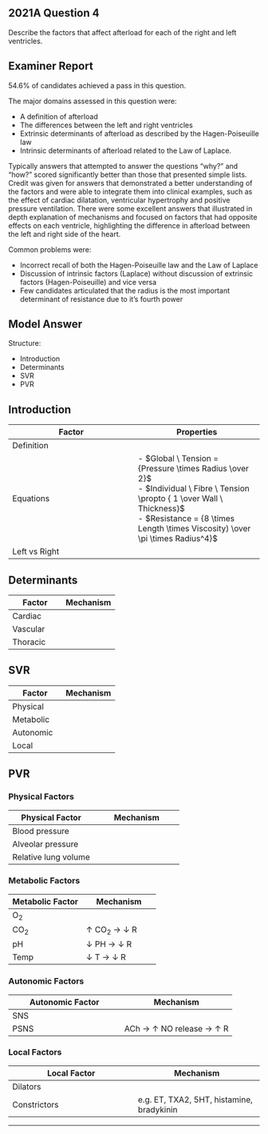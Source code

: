 ## 2021A Question 4

Describe the factors that affect afterload for each of the right and left ventricles.


## Examiner Report

54.6% of candidates achieved a pass in this question.


The major domains assessed in this question were:

* A definition of afterload
* The differences between the left and right ventricles
* Extrinsic determinants of afterload as described by the Hagen-Poiseuille law
* Intrinsic determinants of afterload related to the Law of Laplace.


Typically answers that attempted to answer the questions “why?” and “how?” scored significantly better than those that presented simple lists. Credit was given for answers that demonstrated a better understanding of the factors and were able to integrate them into clinical examples, such as the effect of cardiac dilatation, ventricular hypertrophy and positive pressure ventilation. There were some excellent answers that illustrated in depth explanation of mechanisms and focused on factors that had opposite effects on each ventricle, highlighting the difference in afterload between the left and right side of the heart.


Common problems were:

* Incorrect recall of both the Hagen-Poiseuille law and the Law of Laplace
* Discussion of intrinsic factors (Laplace) without discussion of extrinsic factors (Hagen-Poiseuille) and vice versa
* Few candidates articulated that the radius is the most important determinant of resistance due to it’s fourth power

## Model Answer

Structure:

- Introduction
- Determinants
- SVR
- PVR

## Introduction


|Factor|Properties|
| -- | -- |
|Definition|<p>- Sum of the factors contributing to total ventricular wall tension during systolic ejection</p><p>- Determined primarily by vascular resistance in health</p>|
|Equations|- $Global \ Tension = {Pressure \times Radius \over 2}$<br>- $Individual \ Fibre \ Tension \propto { 1 \over Wall \ Thickness}$<br>- $Resistance = {8 \times Length \times Viscosity) \over \pi \times Radius^4}$|
|Left vs Right|<p>- SVR is high (9-20 Wood units)</p><p>- High pressure circuit facilitates selective distribution</p><p>- Flow distribution determined by metabolic activity and SNS</p><p>- PVR is low (0.25-2 Wood units)</p><p>- Low pressure circuit minimizes transudation, preserves gas exchange</p><p>- Flow distribution determined mostly by gravity and HPV</p><br><p>- Many factors cause differential effects:</p><p>&emsp;- ↑ Temp, ↓ O~2~, ↑ CO~2~, ↓ pH, ↑ histamine, ↑ bradykinin (↓ SVR, ↑ PVR)</p><p>&emsp;- IPPV (↓ LV afterload, ↑ RV afterload)</p><br><p>- Ventricular adaptation:</p><p>&emsp;- ↑↑ SVR → Thick-walled LV copes well</p><p>&emsp;- ↑↑ PVR → Thin-walled RV copes poorly</p>|


## Determinants


|Factor|Mechanism|
| -- | -- |
|Cardiac|<p>Inflow tract:</p><p>- AV valve regurgitation (MR, TR) → ↓ AL</p><br><p>Ventricle:</p><p>- ↑ Wall thickness (e.g. AS, PHTN) → ↓ Load on individual fibres</p><p>- ↑ Cavity radius (e.g. Cardiomyopathy) → ↑ AL</p><br><p>Outflow tract:</p><p>- ↓ Radius (AS, PS, HCM) → ↑ AL</p>|
|Vascular|<p>- Resistance: See SVR and PVR</p><p>- Factors increasing resistance:</p><p>&emsp;- ↓ Radius (power 4, hence most important factor)</p><p>&emsp;- ↑ Viscosity (↑ Hct, ↓ temp, ↓ flow rate)</p><p>&emsp;- ↑ Length (rarely important)</p><p>&emsp;- Compliance: E.g. Atherosclerosis → ↓ Windkessel effect → ↑ AL</p>|
|Thoracic|<p>- Intrathoracic pressure: E.g. IPPV →</p><p>&emsp;- ↓ LV afterload (↓ transmural pressure)</p><p>&emsp;- ↑ RV afterload (↑ SVR)</p>|


## SVR


|Factor|Mechanism|
| -- | -- |
|Physical|<p>External compression → ↑ R</p><p>- Intra-abdominal pressure: E.g. Pneumoperitoneum</p><p>- Cross-clamp or tourniquet</p>|
|Metabolic|<p>Hyperactivity → ↑ R</p><p>- ↑ Temp</p><p>- ↓ O~2~</p><p>- ↑ CO~2~</p><p>- ↓ PH</p><p>- ↑ Lactate</p><br><p>Examples:</p><p>- Exercise (muscle)</p><p>- Pregnancy (uterus/placenta)</p><p>- Simple obesity</p><p>- Sepsis</p>|
|Autonomic|<p>Mechanisms:</p><p>- Neural NAd → Α~1~ →↓ r</p><p>- Hormonal Ad → Β~2~ → ↑ R</p><br><p>Examples:</p><p>- Pain</p><p>- Anxiety</p><p>- Exercise (↓ r in gut, skin, ↑ r in muscle)</p>|
|Local|<p>- Dilators: E.g. Histamine, bradykinin, NO</p><p>- Constrictors: E.g. TXA2, 5HT</p>|


## PVR


### Physical Factors


|Physical Factor|Mechanism|
| -- | -- |
|Blood pressure|<p>- ↑ PAP or ↑ PVP → ↑ Radius</p><p>- Recruitment of collapsed vessels (West zone 1</p><p>- Distension of patent vessels (West zones 2, 3)</p>|
|Alveolar pressure|<p>- IPPV, PEEP → ↑ Alveolar pressure → Vessel collapse</p><p>- ↑ West Zone 1: Where PA > Pa > Pv</p><p>- ↓ Total vascular surface area</p>|
|Relative lung volume|<p><img src="/resources/lungvol-vs-pvr.svg"></p><p>- ↓ Volume → ↓ Radial traction → Compress extra-alveolar vessels</p><p>- ↑ Volume → Alveolar distension → Compress alveolar vessels</p><p>- PVR lowest at FRC</p>|

### Metabolic Factors


|Metabolic Factor|Mechanism|
| -- | -- |
|O~2~|<p>Hypoxic pulmonary vasoconstriction (HPV)</p><p>- $Vasoconstriction \propto { 1 \over PAO_2}$</p><p>- Serves to improve local V/Q matching</p>|
|CO~2~| ↑ CO~2~ → ↓ R|
|pH| ↓ PH → ↓ R|
|Temp| ↓ T → ↓ R|

### Autonomic Factors


|Autonomic Factor|Mechanism|
| -- | -- |
|SNS|<p>- Neural NAd → Α~1~ → ↓ R</p><p>- Hormonal Ad → Β~2~→ ↑ R ACh → ↑ R</p>|
|PSNS| ACh → ↑ NO release → ↑ R|


### Local Factors


|Local Factor|Mechanism|
| -- | -- |
|Dilators|<p>- NO: ↑ cGMP → Activate MLCP, ↓ Ca^2+^ influx, ↑ K^+^ efflux</p><p>- PGI2</p>|
|Constrictors| e.g. ET, TXA2, 5HT, histamine, bradykinin|


--- 

 